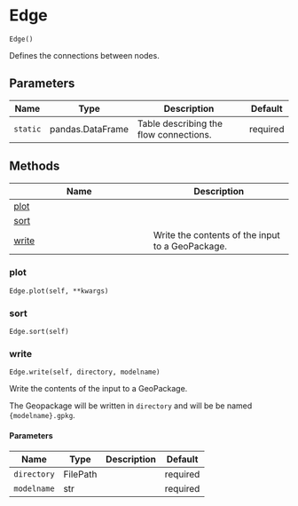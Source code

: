 # Edge { #ribasim.Edge }

`Edge()`

Defines the connections between nodes.

## Parameters

| Name     | Type             | Description                            | Default   |
|----------|------------------|----------------------------------------|-----------|
| `static` | pandas.DataFrame | Table describing the flow connections. | required  |

## Methods

| Name | Description |
| --- | --- |
| [plot](#ribasim.Edge.plot) |  |
| [sort](#ribasim.Edge.sort) |  |
| [write](#ribasim.Edge.write) | Write the contents of the input to a GeoPackage. |

### plot { #ribasim.Edge.plot }

`Edge.plot(self, **kwargs)`

### sort { #ribasim.Edge.sort }

`Edge.sort(self)`

### write { #ribasim.Edge.write }

`Edge.write(self, directory, modelname)`

Write the contents of the input to a GeoPackage.

The Geopackage will be written in ``directory`` and will be be named
``{modelname}.gpkg``.

#### Parameters

| Name        | Type     | Description   | Default   |
|-------------|----------|---------------|-----------|
| `directory` | FilePath |               | required  |
| `modelname` | str      |               | required  |
